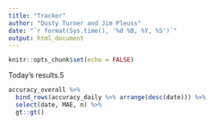 ```yaml
---
title: "Tracker"
author: "Dusty Turner and Jim Pleuss"
date: "`r format(Sys.time(), '%d %B, %Y, %S')`"
output: html_document
---
```


```r
knitr::opts_chunk$set(echo = FALSE)
```

Today's results.5



```r
accuracy_overall %>% 
  bind_rows(accuracy_daily %>% arrange(desc(date))) %>%
  select(date, MAE, n) %>% 
  gt::gt()
```

